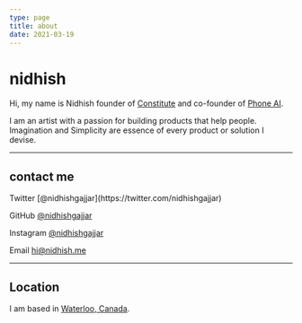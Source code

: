 ```yaml
---
type: page
title: about
date: 2021-03-19
---
```


# nidhish

Hi, my name is Nidhish founder of [Constitute](https://constitute.ai) and co-founder of [Phone AI](https://phoneaiagent.com). 

I am an artist with a passion for building products that help people. 
Imagination and Simplicity are essence of every product or solution I devise.


---


## contact me

<div>
  Twitter [@nidhishgajjar](https://twitter.com/nidhishgajjar)

  GitHub [@nidhishgajjar](https://github.com/nidhishgajjar)

  Instagram [@nidhishgajjar](https://instagram.com/nidhishgajjar)

  Email hi@nidhish.me
</div>

---

## Location

I am based in [Waterloo, Canada](https://goo.gl/maps/2gFmo2A6AmsY2j1n6).